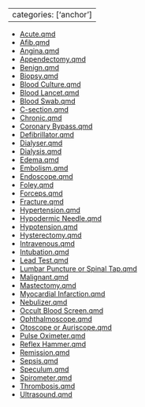 
---
categories: ['anchor']
---

- [Acute.qmd](Acute.qmd)
- [Afib.qmd](Afib.qmd)
- [Angina.qmd](Angina.qmd)
- [Appendectomy.qmd](Appendectomy.qmd)
- [Benign.qmd](Benign.qmd)
- [Biopsy.qmd](Biopsy.qmd)
- [Blood Culture.qmd](Blood%20Culture.qmd)
- [Blood Lancet.qmd](Blood%20Lancet.qmd)
- [Blood Swab.qmd](Blood%20Swab.qmd)
- [C-section.qmd](C-section.qmd)
- [Chronic.qmd](Chronic.qmd)
- [Coronary Bypass.qmd](Coronary%20Bypass.qmd)
- [Defibrillator.qmd](Defibrillator.qmd)
- [Dialyser.qmd](Dialyser.qmd)
- [Dialysis.qmd](Dialysis.qmd)
- [Edema.qmd](Edema.qmd)
- [Embolism.qmd](Embolism.qmd)
- [Endoscope.qmd](Endoscope.qmd)
- [Foley.qmd](Foley.qmd)
- [Forceps.qmd](Forceps.qmd)
- [Fracture.qmd](Fracture.qmd)
- [Hypertension.qmd](Hypertension.qmd)
- [Hypodermic Needle.qmd](Hypodermic%20Needle.qmd)
- [Hypotension.qmd](Hypotension.qmd)
- [Hysterectomy.qmd](Hysterectomy.qmd)
- [Intravenous.qmd](Intravenous.qmd)
- [Intubation.qmd](Intubation.qmd)
- [Lead Test.qmd](Lead%20Test.qmd)
- [Lumbar Puncture or Spinal Tap.qmd](Lumbar%20Puncture%20or%20Spinal%20Tap.qmd)
- [Malignant.qmd](Malignant.qmd)
- [Mastectomy.qmd](Mastectomy.qmd)
- [Myocardial Infarction.qmd](Myocardial%20Infarction.qmd)
- [Nebulizer.qmd](Nebulizer.qmd)
- [Occult Blood Screen.qmd](Occult%20Blood%20Screen.qmd)
- [Ophthalmoscope.qmd](Ophthalmoscope.qmd)
- [Otoscope or Auriscope.qmd](Otoscope%20or%20Auriscope.qmd)
- [Pulse Oximeter.qmd](Pulse%20Oximeter.qmd)
- [Reflex Hammer.qmd](Reflex%20Hammer.qmd)
- [Remission.qmd](Remission.qmd)
- [Sepsis.qmd](Sepsis.qmd)
- [Speculum.qmd](Speculum.qmd)
- [Spirometer.qmd](Spirometer.qmd)
- [Thrombosis.qmd](Thrombosis.qmd)
- [Ultrasound.qmd](Ultrasound.qmd)
